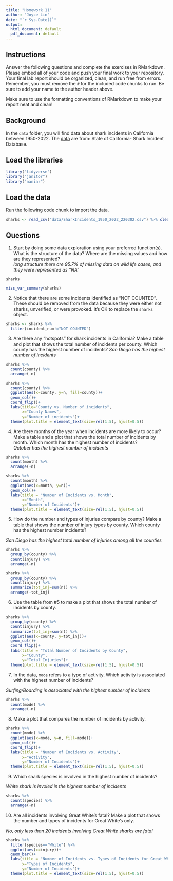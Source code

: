 ```yaml
---
title: "Homework 11"
author: "Joyce Lin"
date: "`r Sys.Date()`"
output:
  html_document: default
  pdf_document: default
---
```


## Instructions
Answer the following questions and complete the exercises in RMarkdown. Please embed all of your code and push your final work to your repository. Your final lab report should be organized, clean, and run free from errors. Remember, you must remove the `#` for the included code chunks to run. Be sure to add your name to the author header above.  

Make sure to use the formatting conventions of RMarkdown to make your report neat and clean!    

## Background
In the `data` folder, you will find data about shark incidents in California between 1950-2022. The [data](https://catalog.data.gov/dataset/shark-incident-database-california-56167) are from: State of California- Shark Incident Database.   

## Load the libraries
```r
library("tidyverse")
library("janitor")
library("naniar")
```

## Load the data
Run the following code chunk to import the data.
```r
sharks <- read_csv("data/SharkIncidents_1950_2022_220302.csv") %>% clean_names()
```

## Questions
1. Start by doing some data exploration using your preferred function(s). What is the structure of the data? Where are the missing values and how are they represented?  
_long structure_
_there are 95.7% of missing data on wild life cases, and they were represented as "NA"_
```r
sharks
```

```r
miss_var_summary(sharks)
```

2. Notice that there are some incidents identified as "NOT COUNTED". These should be removed from the data because they were either not sharks, unverified, or were provoked. It's OK to replace the `sharks` object.

```r
sharks <- sharks %>% 
  filter(incident_num!="NOT COUNTED")
```


3. Are there any "hotspots" for shark incidents in California? Make a table and plot that shows the total number of incidents per county. Which county has the highest number of incidents?
_San Diego has the highest number of incidents_

```r
sharks %>% 
  count(county) %>% 
  arrange(-n)
```

```r
sharks %>% 
  count(county) %>% 
  ggplot(aes(x=county, y=n, fill=county))+
  geom_col()+
  coord_flip()+
  labs(title="County vs. Number of incidents", 
       x="County Names",
       y="Number of incidents")+
  theme(plot.title = element_text(size=rel(1.5), hjust=0.5))
```


4. Are there months of the year when incidents are more likely to occur? Make a table and a plot that shows the total number of incidents by month. Which month has the highest number of incidents?  
_October has the highest number of incidents_

```r
sharks %>% 
  count(month) %>% 
  arrange(-n)
```


```r
sharks %>% 
  count(month) %>%
  ggplot(aes(x=month, y=n))+
  geom_col()+
  labs(title = "Number of Incidents vs. Month",
       x="Month",
       y="Number of Incidents")+
  theme(plot.title = element_text(size=rel(1.5), hjust=0.5))
```

5. How do the number and types of injuries compare by county? Make a table that shows the number of injury types by county. Which county has the highest number incidents?

_San Diego has the highest total number of injuries among all the counties_

```r
sharks %>% 
  group_by(county) %>% 
  count(injury) %>% 
  arrange(-n)
```


```r
sharks %>% 
  group_by(county) %>% 
  count(injury) %>% 
  summarize(tot_inj=sum(n)) %>% 
  arrange(-tot_inj)
```

6. Use the table from #5 to make a plot that shows the total number of incidents by county.

```r
sharks %>% 
  group_by(county) %>% 
  count(injury) %>% 
  summarize(tot_inj=sum(n)) %>% 
  ggplot(aes(x=county, y=tot_inj))+
  geom_col()+
  coord_flip()+
  labs(title = "Total Number of Incidents by County",
       x="County",
       y="Total Injuries")+
  theme(plot.title = element_text(size=rel(1.5), hjust=0.5))
```


7. In the data, `mode` refers to a type of activity. Which activity is associated with the highest number of incidents?

_Surfing/Boarding is associated with the highest number of incidents_
```r
sharks %>% 
  count(mode) %>% 
  arrange(-n)
```


8. Make a plot that compares the number of incidents by activity.

```r
sharks %>% 
  count(mode) %>% 
  ggplot(aes(x=mode, y=n, fill=mode))+
  geom_col()+
  coord_flip()+
  labs(title = "Number of Incidents vs. Activity",
       x="Activity",
       y="Number of Incidents")+
  theme(plot.title = element_text(size=rel(1.5), hjust=0.5))
```


9. Which shark species is involved in the highest number of incidents?  

_White shark is involed in the highest number of incidents_
```r
sharks %>%
  count(species) %>% 
  arrange(-n)
```


10. Are all incidents involving Great White's fatal? Make a plot that shows the number and types of incidents for Great White's only. 

_No, only less than 20 incidents involving Great White sharks are fatal_
```r
sharks %>% 
  filter(species=="White") %>% 
  ggplot(aes(x=injury))+
  geom_bar()+
  labs(title = "Number of Incidents vs. Types of Incidents for Great White Sharks",
       x="Types of Incidents",
       y="Number of Incidents")+
  theme(plot.title = element_text(size=rel(1.5), hjust=0.5))
```

